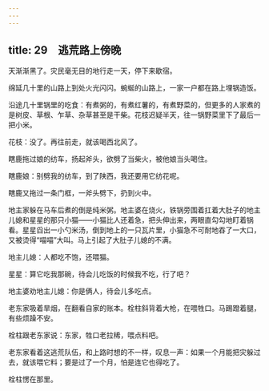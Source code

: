 ```yaml
---
---
---
```

title: 29　逃荒路上傍晚
---




天渐渐黑了。灾民毫无目的地行走一天，停下来歇宿。

绵延几十里的山路上到处火光闪闪。蜿蜒的山路上，一家一户都在路上埋锅造饭。

沿途几十里锅里的吃食：有煮粥的，有煮红薯的，有煮野菜的，但更多的人家煮的是树皮、草根、乍草、杂草甚至是干柴。花枝迟疑半天，往一锅野菜里下了最后一把小米。

花枝：没了。再往前走，就该喝西北风了。

瞎鹿拖过娘的纺车，扬起斧头，欲劈了当柴火，被他娘当头喝住。

瞎鹿娘：别劈我的纺车，到了陕西，我还要用它纺花呢。

瞎鹿又拖过一条门框，一斧头劈下，扔到火中。

地主家躲在马车后煮的倒是纯米粥。地主婆在烧火，铁锅旁围着扛着大肚子的地主儿媳和星星的那只小猫——小猫比人还着急，把头伸出来，两眼直勾勾地盯着锅看。星星舀出一小勺米汤，倒到地上的一只瓦片里，小猫急不可耐地吞了一大口，又被烫得“喵喵”大叫。马上引起了大肚子儿媳的不满。

地主儿媳：人都吃不饱，还喂猫。

星星：算它吃我那碗，待会儿吃饭的时候我不吃，行了吧？

地主婆劝地主儿媳：你是俩人，待会儿多吃点。

老东家吸着旱烟，在翻看自家的账本。栓柱斜背着大枪，在喂牲口。马踢蹬着腿，有些烦躁不安。

栓柱跟老东家说：东家，牲口老拉稀，喂点料吧。

老东家看着这逃荒队伍，和上路时想的不一样，叹息一声：如果一个月能把灾躲过去，就该喂它料；要是过了一个月，怕是连它也得吃了。

栓柱愣在那里。
